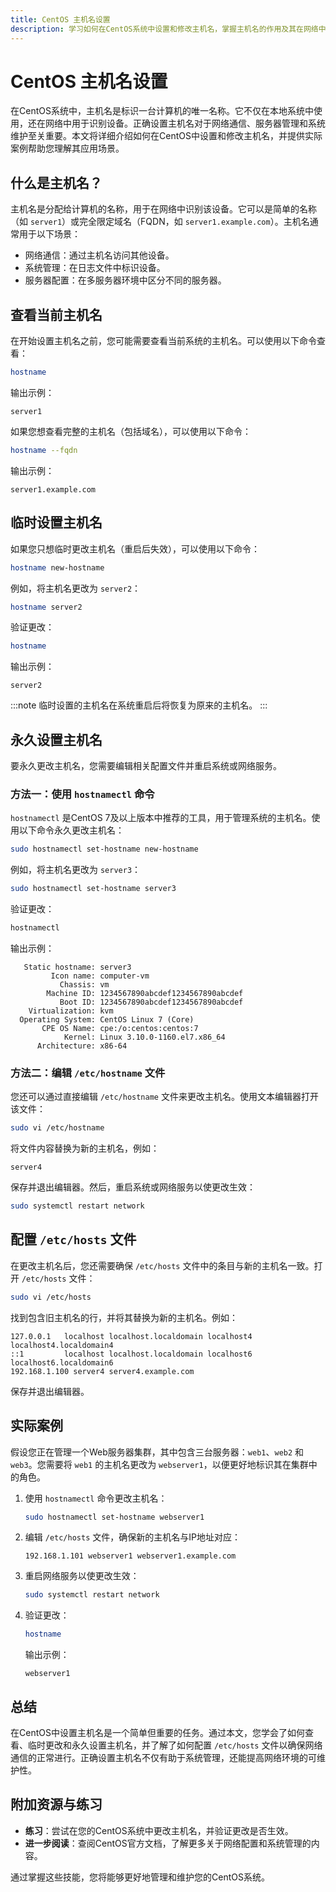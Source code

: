 ```yaml
---
title: CentOS 主机名设置
description: 学习如何在CentOS系统中设置和修改主机名，掌握主机名的作用及其在网络中的重要性。
---
```


# CentOS 主机名设置

在CentOS系统中，主机名是标识一台计算机的唯一名称。它不仅在本地系统中使用，还在网络中用于识别设备。正确设置主机名对于网络通信、服务器管理和系统维护至关重要。本文将详细介绍如何在CentOS中设置和修改主机名，并提供实际案例帮助您理解其应用场景。

## 什么是主机名？

主机名是分配给计算机的名称，用于在网络中识别该设备。它可以是简单的名称（如 `server1`）或完全限定域名（FQDN，如 `server1.example.com`）。主机名通常用于以下场景：

- 网络通信：通过主机名访问其他设备。
- 系统管理：在日志文件中标识设备。
- 服务器配置：在多服务器环境中区分不同的服务器。

## 查看当前主机名

在开始设置主机名之前，您可能需要查看当前系统的主机名。可以使用以下命令查看：

```bash
hostname
```

输出示例：

```plaintext
server1
```

如果您想查看完整的主机名（包括域名），可以使用以下命令：

```bash
hostname --fqdn
```

输出示例：

```plaintext
server1.example.com
```

## 临时设置主机名

如果您只想临时更改主机名（重启后失效），可以使用以下命令：

```bash
hostname new-hostname
```

例如，将主机名更改为 `server2`：

```bash
hostname server2
```

验证更改：

```bash
hostname
```

输出示例：

```plaintext
server2
```

:::note
临时设置的主机名在系统重启后将恢复为原来的主机名。
:::

## 永久设置主机名

要永久更改主机名，您需要编辑相关配置文件并重启系统或网络服务。

### 方法一：使用 `hostnamectl` 命令

`hostnamectl` 是CentOS 7及以上版本中推荐的工具，用于管理系统的主机名。使用以下命令永久更改主机名：

```bash
sudo hostnamectl set-hostname new-hostname
```

例如，将主机名更改为 `server3`：

```bash
sudo hostnamectl set-hostname server3
```

验证更改：

```bash
hostnamectl
```

输出示例：

```plaintext
   Static hostname: server3
         Icon name: computer-vm
           Chassis: vm
        Machine ID: 1234567890abcdef1234567890abcdef
           Boot ID: 1234567890abcdef1234567890abcdef
    Virtualization: kvm
  Operating System: CentOS Linux 7 (Core)
       CPE OS Name: cpe:/o:centos:centos:7
            Kernel: Linux 3.10.0-1160.el7.x86_64
      Architecture: x86-64
```

### 方法二：编辑 `/etc/hostname` 文件

您还可以通过直接编辑 `/etc/hostname` 文件来更改主机名。使用文本编辑器打开该文件：

```bash
sudo vi /etc/hostname
```

将文件内容替换为新的主机名，例如：

```plaintext
server4
```

保存并退出编辑器。然后，重启系统或网络服务以使更改生效：

```bash
sudo systemctl restart network
```

## 配置 `/etc/hosts` 文件

在更改主机名后，您还需要确保 `/etc/hosts` 文件中的条目与新的主机名一致。打开 `/etc/hosts` 文件：

```bash
sudo vi /etc/hosts
```

找到包含旧主机名的行，并将其替换为新的主机名。例如：

```plaintext
127.0.0.1   localhost localhost.localdomain localhost4 localhost4.localdomain4
::1         localhost localhost.localdomain localhost6 localhost6.localdomain6
192.168.1.100 server4 server4.example.com
```

保存并退出编辑器。

## 实际案例

假设您正在管理一个Web服务器集群，其中包含三台服务器：`web1`、`web2` 和 `web3`。您需要将 `web1` 的主机名更改为 `webserver1`，以便更好地标识其在集群中的角色。

1. 使用 `hostnamectl` 命令更改主机名：

   ```bash
   sudo hostnamectl set-hostname webserver1
   ```

2. 编辑 `/etc/hosts` 文件，确保新的主机名与IP地址对应：

   ```plaintext
   192.168.1.101 webserver1 webserver1.example.com
   ```

3. 重启网络服务以使更改生效：

   ```bash
   sudo systemctl restart network
   ```

4. 验证更改：

   ```bash
   hostname
   ```

   输出示例：

   ```plaintext
   webserver1
   ```

## 总结

在CentOS中设置主机名是一个简单但重要的任务。通过本文，您学会了如何查看、临时更改和永久设置主机名，并了解了如何配置 `/etc/hosts` 文件以确保网络通信的正常进行。正确设置主机名不仅有助于系统管理，还能提高网络环境的可维护性。

## 附加资源与练习

- **练习**：尝试在您的CentOS系统中更改主机名，并验证更改是否生效。
- **进一步阅读**：查阅CentOS官方文档，了解更多关于网络配置和系统管理的内容。

通过掌握这些技能，您将能够更好地管理和维护您的CentOS系统。